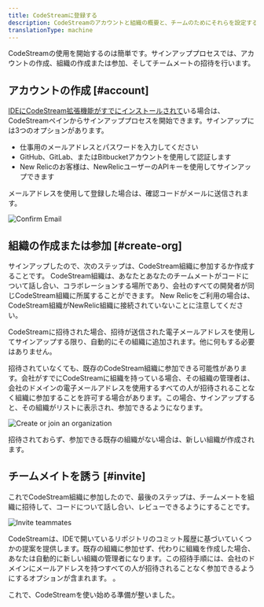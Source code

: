 ```yaml
---
title: CodeStreamに登録する
description: CodeStreamのアカウントと組織の概要と、チームのためにそれらを設定する方法について説明します。
translationType: machine
---
```






CodeStreamの使用を開始するのは簡単です。サインアッププロセスでは、アカウントの作成、組織の作成または参加、そしてチームメートの招待を行います。

## アカウントの作成 [#account]

[IDEにCodeStream拡張機能がすでにインストールされて](/docs/codestream/start-here/install-codestream)いる場合は、CodeStreamペインからサインアッププロセスを開始できます。サインアップには3つのオプションがあります。

* 仕事用のメールアドレスとパスワードを入力してください
* GitHub、GitLab、またはBitbucketアカウントを使用して認証します
* New Relicのお客様は、NewRelicユーザーのAPIキーを使用してサインアップできます

メールアドレスを使用して登録した場合は、確認コードがメールに送信されます。

<img
  alt="Confirm Email"
  src={emailConfirmation1}
/>

## 組織の作成または参加 [#create-org]

サインアップしたので、次のステップは、CodeStream組織に参加するか作成することです。 CodeStream組織は、あなたとあなたのチームメートがコードについて話し合い、コラボレーションする場所であり、会社のすべての開発者が同じCodeStream組織に所属することができます。 New Relicをご利用の場合は、CodeStream組織がNewRelic組織に接続されていないことに注意してください。

CodeStreamに招待された場合、招待が送信された電子メールアドレスを使用してサインアップする限り、自動的にその組織に追加されます。他に何もする必要はありません。

招待されていなくても、既存のCodeStream組織に参加できる可能性があります。会社がすでにCodeStreamに組織を持っている場合、その組織の管理者は、会社のドメインの電子メールアドレスを使用するすべての人が招待されることなく組織に参加することを許可する場合があります。この場合、サインアップすると、その組織がリストに表示され、参加できるようになります。

<img
  alt="Create or join an organization"
  src={createOrJoinOrg}
/>

招待されておらず、参加できる既存の組織がない場合は、新しい組織が作成されます。

## チームメイトを誘う [#invite]

これでCodeStream組織に参加したので、最後のステップは、チームメートを組織に招待して、コードについて話し合い、レビューできるようにすることです。

<img
  alt="Invite teammates"
  src={inviteTeammates}
/>

CodeStreamは、IDEで開いているリポジトリのコミット履歴に基づいていくつかの提案を提供します。既存の組織に参加せず、代わりに組織を作成した場合、あなたは自動的に新しい組織の管理者になります。この招待手順には、会社のドメインにメールアドレスを持つすべての人が招待されることなく参加できるようにするオプションが含まれます。 。

これで、CodeStreamを使い始める準備が整いました。